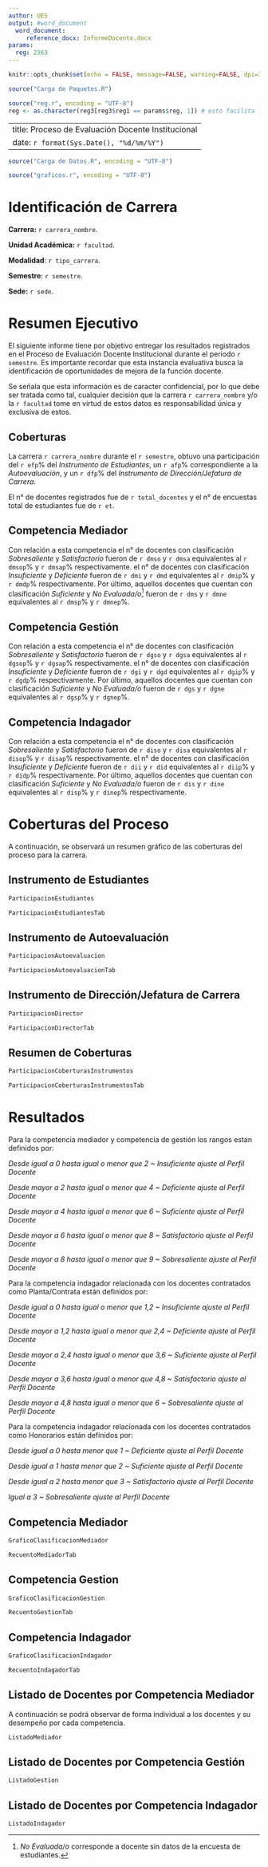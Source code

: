 ```yaml
---
author: UES
output: #word_document
  word_document:
     reference_docx: InformeDocente.docx
params:
  reg: 2363
---
```


```r
knitr::opts_chunk$set(echo = FALSE, message=FALSE, warning=FALSE, dpi=300)
```

```r
source("Carga de Paquetes.R")
```

```r
source("reg.r", encoding = "UTF-8")
reg <- as.character(reg3[reg3$reg1 == params$reg, 1]) # esto facilita la impresión masiva de reportes
```


---
title: Proceso de Evaluación Docente Institucional
date: `r format(Sys.Date(), "%d/%m/%Y")`
---

```r
source("Carga de Datos.R", encoding = "UTF-8")
```

```r
source("graficos.r", encoding = "UTF-8")
```

# Identificación de Carrera

**Carrera:** `r carrera_nombre`.

**Unidad Académica:** `r facultad`.

**Modalidad**: `r tipo_carrera`.

**Semestre**: `r semestre`.

**Sede:** `r sede`.

\newpage

# Resumen Ejecutivo

El siguiente informe tiene por objetivo entregar los resultados registrados en el Proceso de Evaluación Docente Institucional durante el periodo `r semestre`. Es importante recordar que esta instancia evaluativa busca la identificación de oportunidades de mejora de la función docente.

Se señala que esta información es de caracter confidencial, por lo que debe ser tratada como tal, cualquier decisión que la carrera `r carrera_nombre` y/o la `r facultad` tome en virtud de estos datos es responsabilidad única y exclusiva de estos.

## Coberturas

La carrera `r carrera_nombre` durante el `r semestre`, obtuvo una participación del `r efp`% del *Instrumento de Estudiantes*, un `r afp`% correspondiente a la *Autoevaluación*, y un `r dfp`% del *Instrumento de Dirección/Jefatura de Carrera*.

El n° de docentes registrados fue de `r total_docentes` y el n° de encuestas total de estudiantes fue de `r et`.

## Competencia Mediador

Con relación a esta competencia el n° de docentes con clasificación *Sobresaliente* y *Satisfactorio* fueron de `r dmso` y `r dmsa` equivalentes al `r dmsop`% y `r dmsap`% respectivamente. el n° de docentes con clasificación *Insuficiente* y *Deficiente* fueron de `r dmi` y `r dmd` equivalentes al `r dmip`% y `r dmdp`% respectivamente. Por último, aquellos docentes que cuentan con clasificación *Suficiente* y *No Evaluada/o*[^1] fueron de `r dms` y `r dmne` equivalentes al `r dmsp`% y `r dmnep`%.

[^1]: *No Evaluada/o* corresponde a docente sin datos de la encuesta de estudiantes.

## Competencia Gestión

Con relación a esta competencia el n° de docentes con clasificación *Sobresaliente* y *Satisfactorio* fueron de `r dgso` y `r dgsa` equivalentes al `r dgsop`% y `r dgsap`% respectivamente. el n° de docentes con clasificación *Insuficiente* y *Deficiente* fueron de `r dgi` y `r dgd` equivalentes al `r dgip`% y `r dgdp`% respectivamente. Por último, aquellos docentes que cuentan con clasificación *Suficiente* y *No Evaluada/o* fueron de `r dgs` y `r dgne` equivalentes al `r dgsp`% y `r dgnep`%.

## Competencia Indagador

Con relación a esta competencia el n° de docentes con clasificación *Sobresaliente* y *Satisfactorio* fueron de `r diso` y `r disa` equivalentes al `r disop`% y `r disap`% respectivamente. el n° de docentes con clasificación *Insuficiente* y *Deficiente* fueron de `r dii` y `r did` equivalentes al `r diip`% y `r didp`% respectivamente. Por último, aquellos docentes que cuentan con clasificación *Suficiente* y *No Evaluada/o* fueron de `r dis` y `r dine` equivalentes al `r disp`% y `r dinep`% respectivamente.
\newpage

# Coberturas del Proceso

A continuación, se observará un resumen gráfico de las coberturas del proceso para la carrera.

## Instrumento de Estudiantes

```r
ParticipacionEstudiantes
```

```r
ParticipacionEstudiantesTab
```
\newpage

## Instrumento de Autoevaluación

```r
ParticipacionAutoevaluacion
```

```r
ParticipacionAutoevaluacionTab
```

## Instrumento de Dirección/Jefatura de Carrera

```r
ParticipacionDirector

```
```r
ParticipacionDirectorTab
```

## Resumen de Coberturas

```r
ParticipacionCoberturasInstrumentos

```

```r
ParticipacionCoberturasInstrumentosTab
```
\newpage

# Resultados

Para la competencia mediador y competencia de gestión los rangos estan definidos por:

*Desde igual a 0 hasta igual o menor que 2 ~ Insuficiente ajuste al Perfil Docente*

*Desde mayor a 2 hasta igual o menor que 4 ~ Deficiente ajuste al Perfil Docente*

*Desde mayor a 4 hasta igual o menor que 6 ~ Suficiente ajuste al Perfil Docente*

*Desde mayor a 6 hasta igual o menor que 8 ~ Satisfactorio ajuste al Perfil Docente*

*Desde mayor a 8 hasta igual o menor que 9 ~ Sobresaliente ajuste al Perfil Docente*

Para la competencia indagador relacionada con los docentes contratados como Planta/Contrata están definidos por:

*Desde igual a 0 hasta igual o menor que 1,2 ~ Insuficiente ajuste al Perfil Docente*

*Desde mayor a 1,2 hasta igual o menor que 2,4 ~ Deficiente ajuste al Perfil Docente*

*Desde mayor a 2,4 hasta igual o menor que 3,6 ~ Suficiente ajuste al Perfil Docente*

*Desde mayor a 3,6 hasta igual o menor que 4,8 ~ Satisfactorio ajuste al Perfil Docente*

*Desde mayor a 4,8 hasta igual o menor que 6 ~ Sobresaliente ajuste al Perfil Docente* 

Para la competencia indagador relacionada con los docentes contratados como Honorarios están definidos por:

*Desde igual a 0 hasta menor que 1 ~ Deficiente ajuste al Perfil Docente*

*Desde igual a 1 hasta menor que 2 ~ Suficiente ajuste al Perfil Docente*

*Desde igual a 2 hasta menor que 3 ~ Satisfactorio ajuste al Perfil Docente*

*Igual a 3 ~ Sobresaliente ajuste al Perfil Docente*

\newpage

## Competencia Mediador

```r
GraficoClasificacionMediador

RecuentoMediadorTab
```

## Competencia Gestion

```r
GraficoClasificacionGestion

RecuentoGestionTab
```

## Competencia Indagador

```r
GraficoClasificacionIndagador

RecuentoIndagadorTab
```

\newpage

## Listado de Docentes por Competencia Mediador

A continuación se podrá observar de forma individual a los docentes y su desempeño por cada competencia.

```r
ListadoMediador
```

\newpage

## Listado de Docentes por Competencia Gestión

```r
ListadoGestion
```

\newpage

## Listado de Docentes por Competencia Indagador

```r
ListadoIndagador
```


